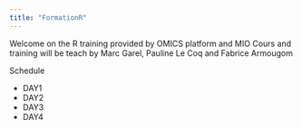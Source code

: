 ```yaml
---
title: "FormationR"
---
```


Welcome on the R training provided by OMICS platform and MIO 
Cours and training will be teach by Marc Garel, Pauline Le Coq and Fabrice Armougom 

Schedule 

* DAY1
* DAY2
* DAY3
* DAY4

